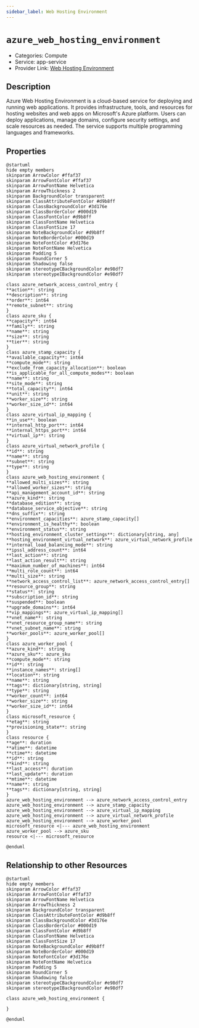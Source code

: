 ```yaml
---
sidebar_label: Web Hosting Environment
---
```


# `azure_web_hosting_environment`

- Categories: Compute
- Service: app-service
- Provider Link: [Web Hosting Environment](https://learn.microsoft.com/en-us/azure/app-service/environment/intro)

## Description

Azure Web Hosting Environment is a cloud-based service for deploying and running web applications. It provides infrastructure, tools, and resources for hosting websites and web apps on Microsoft's Azure platform. Users can deploy applications, manage domains, configure security settings, and scale resources as needed. The service supports multiple programming languages and frameworks.

## Properties

<ZoomPanPinch>

```kroki imgType="plantuml" imgAlt="Diagram of Web Hosting Environment data model"
@startuml
hide empty members
skinparam ArrowColor #ffaf37
skinparam ArrowFontColor #ffaf37
skinparam ArrowFontName Helvetica
skinparam ArrowThickness 2
skinparam BackgroundColor transparent
skinparam ClassAttributeFontColor #d9b8ff
skinparam ClassBackgroundColor #3d176e
skinparam ClassBorderColor #000d19
skinparam ClassFontColor #d9b8ff
skinparam ClassFontName Helvetica
skinparam ClassFontSize 17
skinparam NoteBackgroundColor #d9b8ff
skinparam NoteBorderColor #000d19
skinparam NoteFontColor #3d176e
skinparam NoteFontName Helvetica
skinparam Padding 5
skinparam RoundCorner 5
skinparam Shadowing false
skinparam stereotypeCBackgroundColor #e98df7
skinparam stereotypeIBackgroundColor #e98df7

class azure_network_access_control_entry {
**action**: string
**description**: string
**order**: int64
**remote_subnet**: string
}
class azure_sku {
**capacity**: int64
**family**: string
**name**: string
**size**: string
**tier**: string
}
class azure_stamp_capacity {
**available_capacity**: int64
**compute_mode**: string
**exclude_from_capacity_allocation**: boolean
**is_applicable_for_all_compute_modes**: boolean
**name**: string
**site_mode**: string
**total_capacity**: int64
**unit**: string
**worker_size**: string
**worker_size_id**: int64
}
class azure_virtual_ip_mapping {
**in_use**: boolean
**internal_http_port**: int64
**internal_https_port**: int64
**virtual_ip**: string
}
class azure_virtual_network_profile {
**id**: string
**name**: string
**subnet**: string
**type**: string
}
class azure_web_hosting_environment {
**allowed_multi_sizes**: string
**allowed_worker_sizes**: string
**api_management_account_id**: string
**azure_kind**: string
**database_edition**: string
**database_service_objective**: string
**dns_suffix**: string
**environment_capacities**: azure_stamp_capacity[]
**environment_is_healthy**: boolean
**environment_status**: string
**hosting_environment_cluster_settings**: dictionary[string, any]
**hosting_environment_virtual_network**: azure_virtual_network_profile
**internal_load_balancing_mode**: string
**ipssl_address_count**: int64
**last_action**: string
**last_action_result**: string
**maximum_number_of_machines**: int64
**multi_role_count**: int64
**multi_size**: string
**network_access_control_list**: azure_network_access_control_entry[]
**resource_group**: string
**status**: string
**subscription_id**: string
**suspended**: boolean
**upgrade_domains**: int64
**vip_mappings**: azure_virtual_ip_mapping[]
**vnet_name**: string
**vnet_resource_group_name**: string
**vnet_subnet_name**: string
**worker_pools**: azure_worker_pool[]
}
class azure_worker_pool {
**azure_kind**: string
**azure_sku**: azure_sku
**compute_mode**: string
**id**: string
**instance_names**: string[]
**location**: string
**name**: string
**tags**: dictionary[string, string]
**type**: string
**worker_count**: int64
**worker_size**: string
**worker_size_id**: int64
}
class microsoft_resource {
**etag**: string
**provisioning_state**: string
}
class resource {
**age**: duration
**atime**: datetime
**ctime**: datetime
**id**: string
**kind**: string
**last_access**: duration
**last_update**: duration
**mtime**: datetime
**name**: string
**tags**: dictionary[string, string]
}
azure_web_hosting_environment --> azure_network_access_control_entry
azure_web_hosting_environment --> azure_stamp_capacity
azure_web_hosting_environment --> azure_virtual_ip_mapping
azure_web_hosting_environment --> azure_virtual_network_profile
azure_web_hosting_environment --> azure_worker_pool
microsoft_resource <|--- azure_web_hosting_environment
azure_worker_pool --> azure_sku
resource <|--- microsoft_resource

@enduml
```

</ZoomPanPinch>

## Relationship to other Resources

<ZoomPanPinch>

```kroki imgType="plantuml" imgAlt="Diagram of Web Hosting Environment resource relationships"
@startuml
hide empty members
skinparam ArrowColor #ffaf37
skinparam ArrowFontColor #ffaf37
skinparam ArrowFontName Helvetica
skinparam ArrowThickness 2
skinparam BackgroundColor transparent
skinparam ClassAttributeFontColor #d9b8ff
skinparam ClassBackgroundColor #3d176e
skinparam ClassBorderColor #000d19
skinparam ClassFontColor #d9b8ff
skinparam ClassFontName Helvetica
skinparam ClassFontSize 17
skinparam NoteBackgroundColor #d9b8ff
skinparam NoteBorderColor #000d19
skinparam NoteFontColor #3d176e
skinparam NoteFontName Helvetica
skinparam Padding 5
skinparam RoundCorner 5
skinparam Shadowing false
skinparam stereotypeCBackgroundColor #e98df7
skinparam stereotypeIBackgroundColor #e98df7

class azure_web_hosting_environment {

}

@enduml
```

</ZoomPanPinch>

